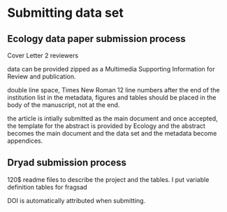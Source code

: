 # Submitting  data set
## Ecology data paper submission process

Cover Letter
2 reviewers

data can be provided zipped as a Multimedia Supporting Information for Review and publication.

double line space, Times New Roman 12
line numbers after the end of the institution list
in the metadata, figures and tables should be placed in the body of the manuscript, not at the end.

the article is intially submitted as the main document and once accepted, the template for the abstract is provided by Ecology and the abstract becomes the main document and the data set and the metadata become appendices.

## Dryad submission process
120$
readme files to describe the project and the tables. I put variable definition tables for fragsad

DOI is automatically attributed when submitting.
